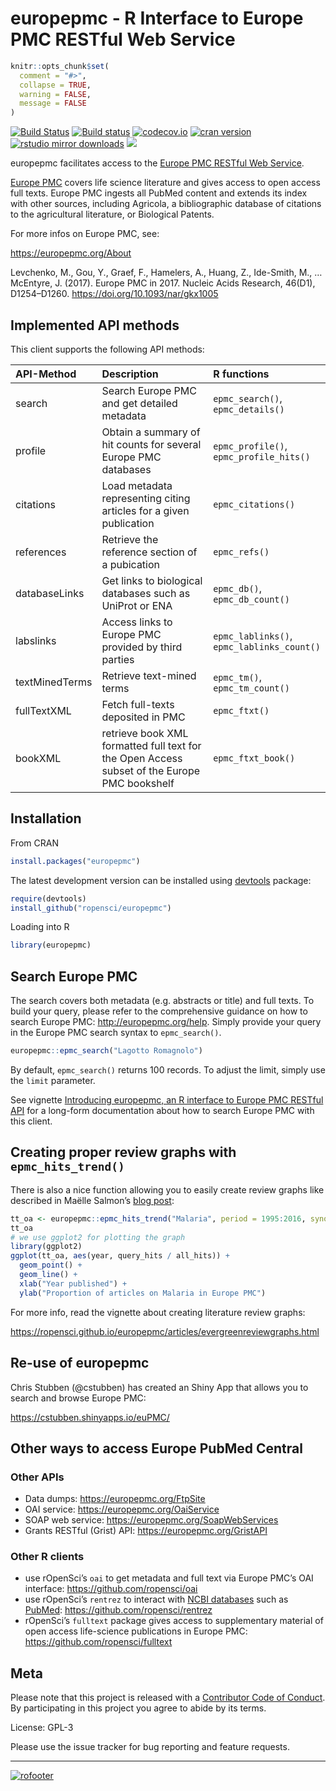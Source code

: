 # europepmc - R Interface to Europe PMC RESTful Web Service

```r
knitr::opts_chunk$set(
  comment = "#>",
  collapse = TRUE,
  warning = FALSE,
  message = FALSE
)
```


[![Build Status](https://travis-ci.org/ropensci/europepmc.svg?branch=master)](https://travis-ci.org/ropensci/europepmc)
[![Build status](https://ci.appveyor.com/api/projects/status/f8xtpvhhr074lk44?svg=true)](https://ci.appveyor.com/project/sckott/europepmc)
[![codecov.io](https://codecov.io/github/ropensci/europepmc/coverage.svg?branch=master)](https://codecov.io/github/ropensci/europepmc?branch=master)
[![cran version](http://www.r-pkg.org/badges/version/europepmc)](https://cran.r-project.org/package=europepmc)
[![rstudio mirror downloads](http://cranlogs.r-pkg.org/badges/europepmc)](https://github.com/metacran/cranlogs.app)
[![](https://badges.ropensci.org/29_status.svg)](https://github.com/ropensci/onboarding/issues/29)

europepmc facilitates access to the [Europe PMC RESTful Web
Service](http://europepmc.org/RestfulWebService).

[Europe PMC](http://europepmc.org/) covers life science literature and
gives access to open access full texts. Europe
PMC ingests all PubMed content and extends its index with other sources,
including Agricola, a bibliographic database of citations to the agricultural
literature, or Biological Patents.

For more infos on Europe PMC, see:

<https://europepmc.org/About>

Levchenko, M., Gou, Y., Graef, F., Hamelers, A., Huang, Z., Ide-Smith, M., … McEntyre, J. (2017). Europe PMC in 2017. Nucleic Acids Research, 46(D1), D1254–D1260. <https://doi.org/10.1093/nar/gkx1005>

## Implemented API methods

This client supports the following API methods:

|API-Method     |Description                                                                                  |R functions                                |
|:--------------|:--------------------------------------------------------------------------------------------|:------------------------------------------|
|search         |Search Europe PMC and get detailed metadata                                                  |`epmc_search()`, `epmc_details()`          |
|profile        |Obtain a summary of hit counts for several Europe PMC databases                              |`epmc_profile()`, `epmc_profile_hits()`                           |
|citations      |Load metadata representing citing articles for a given publication                           |`epmc_citations()`                         |
|references     |Retrieve the reference section of a pubication                                               |`epmc_refs()`                              |
|databaseLinks  |Get links to biological databases such as UniProt or ENA                                     |`epmc_db()`, `epmc_db_count()`             |
|labslinks      |Access links to Europe PMC provided by third parties                                         |`epmc_lablinks()`, `epmc_lablinks_count()` |
|textMinedTerms |Retrieve text-mined terms                                                                    |`epmc_tm()`, `epmc_tm_count()`             |
|fullTextXML    |Fetch full-texts deposited in PMC                                                            |`epmc_ftxt()`                              |
|bookXML        |retrieve book XML formatted full text for the Open Access subset of the Europe PMC bookshelf |`epmc_ftxt_book()`                         |

## Installation

From CRAN

```r
install.packages("europepmc")
```

The latest development version can be installed using
[devtools](https://github.com/hadley/devtools) package:


```r
require(devtools)
install_github("ropensci/europepmc")
```

Loading into R

```r
library(europepmc)
```

## Search Europe PMC

The search covers both metadata (e.g. abstracts or title) and full texts. To
build your query, please refer to the comprehensive guidance on how to search
Europe PMC: <http://europepmc.org/help>. Simply provide your query in the Europe
PMC search syntax to `epmc_search()`. 

```r
europepmc::epmc_search("Lagotto Romagnolo")
```

By default, `epmc_search()` returns 100 records. To adjust the limit, simply use
the `limit` parameter.

See vignette [Introducing europepmc, an R interface to Europe PMC RESTful API](https://ropensci.github.io/europepmc/articles/introducing-europepmc.html) for a long-form documentation about how to search Europe PMC with this client.

## Creating proper review graphs with `epmc_hits_trend()`

There is also a nice function allowing you to easily create review graphs like described in Maëlle
Salmon's [blog post](http://www.masalmon.eu/2017/05/14/evergreenreviewgraph/):

```r
tt_oa <- europepmc::epmc_hits_trend("Malaria", period = 1995:2016, synonym = FALSE)
tt_oa
# we use ggplot2 for plotting the graph
library(ggplot2)
ggplot(tt_oa, aes(year, query_hits / all_hits)) + 
  geom_point() + 
  geom_line() +
  xlab("Year published") + 
  ylab("Proportion of articles on Malaria in Europe PMC")
```

For more info, read the vignette about creating literature review graphs:

<https://ropensci.github.io/europepmc/articles/evergreenreviewgraphs.html>

## Re-use of europepmc

Chris Stubben (@cstubben) has created an Shiny App that allows you to search and
browse Europe PMC:

<https://cstubben.shinyapps.io/euPMC/>

## Other ways to access Europe PubMed Central

### Other APIs

- Data dumps: <https://europepmc.org/FtpSite>
- OAI service: <https://europepmc.org/OaiService>
- SOAP web service: <https://europepmc.org/SoapWebServices>
- Grants RESTful (Grist) API: <https://europepmc.org/GristAPI>

### Other R clients

- use rOpenSci's `oai` to get metadata and full text via Europe PMC's OAI interface: <https://github.com/ropensci/oai>
- use rOpenSci's `rentrez` to interact with [NCBI databases](http://www.ncbi.nlm.nih.gov/) such as [PubMed](http://www.ncbi.nlm.nih.gov/pubmed): <https://github.com/ropensci/rentrez>
- rOpenSci's `fulltext` package gives access to supplementary material of open access life-science publications in Europe PMC: <https://github.com/ropensci/fulltext>

## Meta

Please note that this project is released with a [Contributor Code of Conduct](CONDUCT.md). By participating in this project you agree to abide by its terms.

License: GPL-3

Please use the issue tracker for bug reporting and feature requests.

---

[![rofooter](http://ropensci.org/public_images/github_footer.png)](http://ropensci.org)
